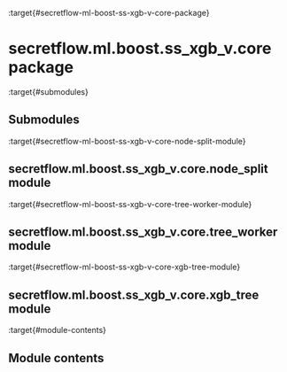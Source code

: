 :target{#secretflow-ml-boost-ss-xgb-v-core-package}

# secretflow\.ml.boost.ss\_xgb\_v.core package

:target{#submodules}

## Submodules

:target{#secretflow-ml-boost-ss-xgb-v-core-node-split-module}

## secretflow\.ml.boost.ss\_xgb\_v.core.node\_split module

:target{#secretflow-ml-boost-ss-xgb-v-core-tree-worker-module}

## secretflow\.ml.boost.ss\_xgb\_v.core.tree\_worker module

:target{#secretflow-ml-boost-ss-xgb-v-core-xgb-tree-module}

## secretflow\.ml.boost.ss\_xgb\_v.core.xgb\_tree module

:target{#module-contents}

## Module contents
